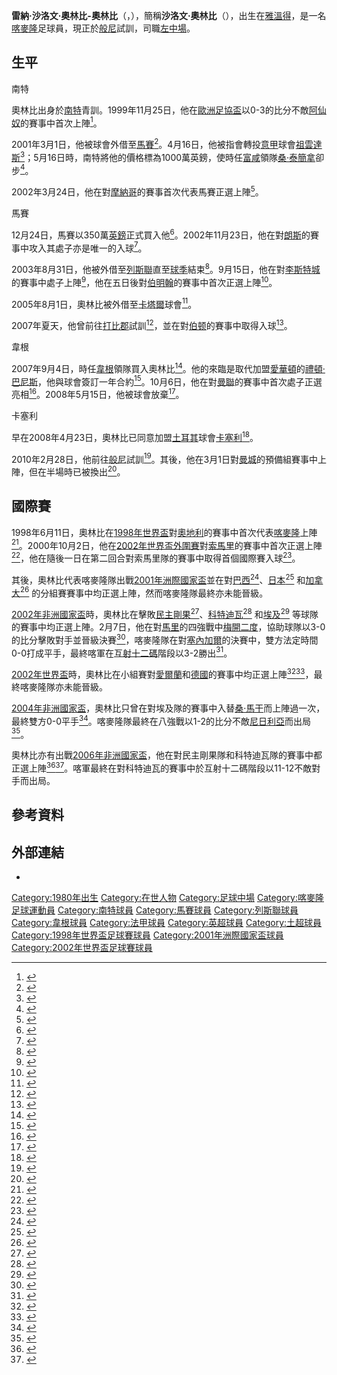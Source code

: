 {{noteta
|G1=足球
|G2=列斯聯
|G3=英超
|G4=FAup
|G5=意甲
|T=zh-hans:萨洛蒙·奥莱姆贝;zh-hk:沙洛文·奧林比;
|1=zh-hans:萨洛蒙·奥莱姆贝;zh-hk:沙洛文·奧林比;
|2=zh-hans:奥莱姆贝;zh-hk:奧林比;
|3=zh-hans:莱顿·拜恩斯;zh-hk:禮頓·巴尼斯;zh-tw:萊頓·拜恩斯;
|4=zh-hans:吉恩·马库恩; zh-hk:桑·馬干;
|5=zh-hans让·蒂加纳; zh-hk:桑·泰簡拿;
}}
{{Infobox Football biography
 | playername           = 沙洛文·奧林比<br>''Salomon Olembé''
 | image                = 
 | fullname             = René Salomon Olembé-Olembé
 | height               = {{height|m=1.71}}
 | dateofbirth          = {{birth date and age|1980|12|8}}
 | cityofbirth          = [[雅溫得|雅溫得]]
 | countryofbirth       = [[喀麥隆|喀麥隆]]
 | currentclub          = [[般尼足球會|般尼]]（試訓）
 | clubnumber           = 
 | position             = [[中場|左中場]]
 | youthyears   =  
 | youthclubs   = [[南特足球會|南特]]
 | years   = 1997–2002<br>2001–2002<br>2002–2007<br>2003–2004<br>2005–2006<br>2007–2008<br>2008–2009
 | clubs   = [[南特足球會|南特]]<br>→ [[馬賽足球會|馬賽]] (借用)<br>[[馬賽足球會|馬賽]]<br>→ [[列斯聯足球會|列斯聯]] (借用)<br>→ {{Link-en|阿爾拉揚體育會|Al Rayyan|阿爾拉揚}} (借用) <br>[[韋根足球會|韋根]]<br>[[卡塞利|卡塞利]]
| caps(goals)   = 103 ( 7 )<br>8 ( 0 )<br>67 ( 1 )<br>12 ( 0 )<br>14 ( 3 )<br>8 ( 0 )<br>18 ( 1 )
 | nationalyears   = 1997– 
 | nationalteam   = [[喀麥隆國家足球隊|喀麥隆]] 
 | nationalcaps(goals)   = 60 ( 4 )
 | pcupdate             = 17:34, 20 June 2008 (UTC)
 | ntupdate             = 18:01, 4 September 2007 (UTC)
}}
'''雷納·沙洛文·奧林比-奧林比'''（'''{{lang-fr|René Salomon Olembé-Olembé}}'''，{{bd|1980年|12月8日|catIdx=Olembé ,Salomon}}），簡稱'''沙洛文·奧林比'''（'''{{lang-fr|Salomon Olembé}}'''），出生在[[雅溫得|雅溫得]]，是一名[[喀麥隆|喀麥隆]]足球員，現正於[[般尼足球會|般尼]]試訓，司職[[中場|左中場]]。

==生平==
;南特
奧林比出身於[[南特足球會|南特]]青訓。1999年11月25日，他在[[歐洲足協盃|歐洲足協盃]]以0-3的比分不敵[[阿仙奴足球會|阿仙奴]]的賽事中首次上陣<ref>{{en}}{{cite news |url=http://www.sportinglife.com/football/premiership/arsenal/reports/story_get.cgi?STORY_NAME=soccer/99/11/25/SOCCER_Arsenal_Nightlead.html&TEAMHD=arsenal&DIV=prem&TEAM=ARSENAL&RH=Arsenal&PREV_SEASON=1998 |title=Arsenal 3 Nantes 0 |date=1999-11-25 |accessdate=2010-03-13 |publisher=Sportinglife}}</ref>。

2001年3月1日，他被球會外借至[[馬賽足球會|馬賽]]<ref>{{en}}{{cite news |url=http://www.ligue1.com/joueur/index.asp?no_joueur=11540 |title=Salomon Olembe |date=2001-03-01 |accessdate=2010-03-13 |publisher=[[法國足球甲級聯賽|法甲]] }}{{dead link|date=2018年4月 |bot=InternetArchiveBot |fix-attempted=yes }}</ref>。4月16日，他被指會轉投[[意大利足球甲級聯賽|意甲]]球會[[祖雲達斯足球會|祖雲達斯]]<ref>{{en}}{{cite news |url=http://news.bbc.co.uk/sport2/hi/football/africa/1280242.stm |title=Juventus target Olembe |date=2001-04-16 |accessdate=2010-03-13 |publisher=BBC Sport }}</ref>；5月16日時，南特將他的價格標為1000萬英鎊，使時任[[富咸足球會|富咸]]領隊[[桑·泰簡拿|桑·泰簡拿]]卻步<ref>{{en}}{{cite news |url=http://news.bbc.co.uk/sport2/hi/football/africa/1333699.stm |title=Fulham turn down £10m Olembé |date=2001-05-16 |accessdate=2010-03-13 |publisher=BBC Sport }}</ref>。

2002年3月24日，他在對[[摩納哥足球會|摩納哥]]的賽事首次代表馬賽正選上陣<ref>{{fr}}{{cite news |url=http://www.omplanete.com/olympiquedemarseille/match14.html |title=Marseille 1-1 Monaco |date=2002-03-24 |accessdate=2010-03-13 |publisher=[[馬賽足球會|馬賽]] }}{{dead link|date=2018年4月 |bot=InternetArchiveBot |fix-attempted=yes }}</ref>。

;馬賽
12月24日，馬賽以350萬[[英鎊|英鎊]]正式買入他<ref>{{en}}{{cite news |url=http://www.skysports.com/story/0,19528,11810_2225621,00.html |title=L'OM SWOOP FOR OLEMBE |date=2002-12-24 |accessdate=2010-03-13 |publisher=Sky Sports}}</ref>。2002年11月23日，他在對[[朗斯足球會|朗斯]]的賽事中攻入其處子亦是唯一的入球<ref>{{en}}{{cite news |url=http://www.encyclopedia.com/doc/1P1-69779716.html |title=Marseille beat Lens 1-0 to stay in touch with leaders |date=2002-11-23 |accessdate=2010-03-13 |publisher=Encyclopedia }}{{dead link|date=2018年4月 |bot=InternetArchiveBot |fix-attempted=yes }}</ref>。

2003年8月31日，他被外借至[[列斯聯足球會|列斯聯]]直至[[2003年至2004年英格蘭超級聯賽|球季]]結束<ref>{{en}}{{cite news |url=http://news.bbc.co.uk/sport2/hi/football/teams/l/leeds_united/3182825.stm |title=Leeds complete Olembe capture|date=2003-08-31 |accessdate=2010-03-13 |publisher=BBC Sport }}</ref>。9月15日，他在對[[李斯特城足球會|李斯特城]]的賽事中處子上陣<ref>{{en}}{{cite news |url=http://news.bbc.co.uk/sport2/hi/football/eng_prem/3194219.stm |title=Dickov leaves Leeds reeling |date=2003-09-15 |accessdate=2010-03-13 |publisher=BBC Sport |archive-date=2016-03-05 |archive-url=https://web.archive.org/web/20160305161836/http://news.bbc.co.uk/sport2/hi/football/eng_prem/3194219.stm |dead-url=no }}</ref>，他在五日後對[[伯明翰城足球會|伯明翰]]的賽事中首次正選上陣<ref>{{en}}{{cite news |url=http://www.guardian.co.uk/football/2003/sep/21/match.sport8 |title=Meek Leeds are lambs to the slaughter after Savage penalty|date=2003-09-21|accessdate=2010-03-13 |publisher=Guardian }}</ref>。

2005年8月1日，奧林比被外借至[[卡塔爾|卡塔爾]]球會{{Link-en|阿爾拉揚體育會|Al Rayyan|阿爾拉揚}}<ref>{{en}}{{cite news |url=http://www.11v11.com/api/player/2067 |title=Salomon Olembe|date=2005-08-01|accessdate=2010-03-13 |publisher=11v11}}</ref>。

2007年夏天，他曾前往[[打比郡足球會|打比郡]]試訓<ref>{{en}}{{cite news |url=http://www.skysports.com/story/0,19528,11696_2621543,00.html |title=Rams eye Olembe|date=2007-07-29|accessdate=2010-03-13 |publisher=Sky Sports}}</ref>，並在對[[伯顿足球俱乐部|伯顿]]的賽事中取得入球<ref>{{en}}{{cite news|url=http://www.burnley.vitalfootball.co.uk/article.asp?a=189988|title=Rumour Mill-Ole,Ole,Olembé!|date=2007-07-29|accessdate=2010-03-13|publisher=Vitalfootball|archive-url=https://web.archive.org/web/20100327164942/http://www.burnley.vitalfootball.co.uk/article.asp?a=189988|archive-date=2010-03-27|dead-url=yes}}</ref>。

;韋根
2007年9月4日，時任[[韋根足球會|韋根]]領隊{{Link-en|基斯·赫捷斯|Chris Hutchings}}買入奧林比<ref>{{en}}{{cite news |url=http://www.skysports.com/story/0,19528,11095_2708172,00.html|title=Wigan bring in Olembe|date=2007-09-04|accessdate=2010-03-13 |publisher=Sky Sports}}</ref>。他的來臨是取代加盟[[愛華頓足球會|愛華頓]]的[[禮頓·巴尼斯|禮頓·巴尼斯]]，他與球會簽訂一年合約<ref>{{en}}{{cite news |url=http://news.bbc.co.uk/sport1/hi/football/teams/w/wigan_athletic/6978578.stm |title=Salomon Olembe |date=2010-03-01 |accessdate=2010-03-13 |publisher=BBC Sport |archive-date=2019-12-07 |archive-url=https://web.archive.org/web/20191207142858/http://news.bbc.co.uk/sport1/hi/football/teams/w/wigan_athletic/6978578.stm |dead-url=no }}</ref>。10月6日，他在對[[曼聯足球會|曼聯]]的賽事中首次處子正選亮相<ref>{{en}}{{cite news |url=http://news.bbc.co.uk/sport2/hi/football/eng_prem/7019619.stm |title=Man Utd 4-0 Wigan|date=2007-10-06 |accessdate=2010-03-13 |publisher=BBC Sport }}</ref>。2008年5月15日，他被球會放棄<ref>{{en}}{{cite news |url=http://www.skysports.com/story/0,19528,11095_3569149,00.html|title=Latics release midfield duo|date=2008-05-15 |accessdate=2010-03-13 |publisher=Sky Sports}}</ref>。

;卡塞利
早在2008年4月23日，奧林比已同意加盟[[土耳其|土耳其]]球會[[卡塞利|卡塞利]]<ref>{{en}}{{cite news |url=http://www.dailymail.co.uk/sport/football/article-1016671/Aghahowa-Olembe-heading-Wigan-door-Turkish-delight.html|title=Aghahowa and Olembe heading out the Wigan door for some Turkish delight|date=2008-04-23|accessdate=2010-03-13 |publisher=Dailymail}}</ref>。

2010年2月28日，他前往[[般尼足球會|般尼]]試訓<ref>{{en}}{{cite news|url=http://www.mirrorfootball.co.uk/news/Burnley-boss-Brian-Laws-is-set-to-fly-in-Cameroon-star-Salomon-Olembe-for-talks-over-a-move-to-Turf-Moor-article339393.html|title=Burnley fly in Cameroon star for talks over Turf Moor move|date=2010-02-28|accessdate=2010-03-13|publisher=Mirrorfootball}}{{Dead link|date=2020年7月 |bot=InternetArchiveBot |fix-attempted=yes }}</ref>。其後，他在3月1日對[[曼城足球會|曼城]]的預備組賽事中上陣，但在半場時已被換出<ref name="Olembe plays in reseves">{{en}}{{cite news |url=http://www.clarets-mad.co.uk/roll/ed31/olembe_plays_in_reserves_501441/index.shtml |title=Olembe plays in reserves |date=2010-03-01 |accessdate=2010-03-01 |publisher=Clarets-Mad |archive-date=2018-01-02 |archive-url=https://web.archive.org/web/20180102072748/http://www.clarets-mad.co.uk/roll/ed31/olembe_plays_in_reserves_501441/index.shtml |dead-url=no }}</ref>。

==國際賽==
1998年6月11日，奧林比在[[1998年世界盃|1998年世界盃]]對[[奧地利國家足球隊|奧地利]]的賽事中首次代表[[喀麥隆國家足球隊|喀麥隆]]上陣<ref>{{en}}{{cite news |url=http://www.fifa.com/worldcup/archive/edition=1013/results/matches/match=8727/report.html |title=Cameroon - Austria |date=1998-06-11 |accessdate=2010-03-13 |publisher=FIFA |deadurl=yes |archiveurl=https://web.archive.org/web/20131227072114/http://www.fifa.com/worldcup/archive/edition%3D1013/results/matches/match%3D8727/report.html |archivedate=2013-12-27 }}</ref>。2000年10月2日，他在[[2002年世界盃外圍賽|2002年世界盃外圍賽]]對[[索馬里國家足球隊|索馬里]]的賽事中首次正選上陣<ref>{{en}}{{cite news |url=http://www.soccerbase.com/results3.sd?gameid=420403|title=Somalia 0-3 Cameroon  |date=2000-10-01 |accessdate=2010-03-13 |publisher=Soccerbase}}</ref>，他在隨後一日在第二回合對索馬里隊的賽事中取得首個國際賽入球<ref>{{en}}{{cite news |url=http://www.soccerbase.com/results3.sd?gameid=360907 |title=Cameroon 3-0Somalia  |date=2000-10-02 |accessdate=2010-03-13 |publisher=Soccerbase}}</ref>。

其後，奧林比代表喀麥隆隊出戰[[2001年洲際國家盃|2001年洲際國家盃]]並在對[[巴西國家足球隊|巴西]]<ref>{{en}}{{cite news |url=http://news.bbc.co.uk/sport2/hi/football/1362449.stm |title=Cameroon crash against Brazil |date=2001-05-31 |accessdate=2010-03-13 |publisher=BBC Sport }}</ref>、[[日本國家足球隊|日本]]<ref>{{en}}{{cite news |url=http://news.bbc.co.uk/sport2/hi/football/1364077.stm |title=Favourites Cameroon fall to Japan |date=2001-06-02 |accessdate=2010-03-13 |publisher=BBC Sport }}</ref> 和[[加拿大國家足球隊|加拿大]]<ref>{{en}}{{cite news |url=http://news.bbc.co.uk/sport2/hi/football/1369336.stm |title=Cameroon 2-0 Canada |date=2001-06-04 |accessdate=2010-03-13 |publisher=BBC Sport }}</ref> 的分組賽賽事中均正選上陣，然而喀麥隆隊最終亦未能晉級。

[[2002年非洲國家盃|2002年非洲國家盃]]時，奧林比在擊敗[[剛果民主共和國國家足球隊|民主剛果]]<ref>{{en}}{{cite news |url=http://news.bbc.co.uk/sport2/hi/football/africa/cup_of_nations/1771674.stm |title=Clockwatch: Cameroon 1-0 DR Congo |date=2002-01-20 |accessdate=2010-03-13 |publisher=BBC Sport |archive-date=2011-08-14 |archive-url=https://www.webcitation.org/60vrLxLYa?url=http://news.bbc.co.uk/sport2/hi/football/africa/cup_of_nations/1771674.stm |dead-url=no }}</ref>、[[科特迪瓦國家足球隊|科特迪瓦]]<ref>{{en}}{{cite news |url=http://news.bbc.co.uk/sport2/hi/football/africa/cup_of_nations/1782572.stm |title=Clockwatch: Cameroon 1-0 Ivory Coast |date=2002-01-25 |accessdate=2010-03-13 |publisher=BBC Sport }}</ref> 和[[埃及國家足球隊|埃及]]<ref>{{en}}{{cite news |url=http://news.bbc.co.uk/sport2/hi/football/africa/cup_of_nations/1800624.stm |title=Clockwatch: Cameroon 1-0 Egypt |date=2002-02-04 |accessdate=2010-03-13 |publisher=BBC Sport }}</ref> 等球隊的賽事中均正選上陣。2月7日，他在對[[馬里國家足球隊|馬里]]的四強戰中[[梅開二度|梅開二度]]，協助球隊以3-0的比分擊敗對手並晉級決賽<ref>{{en}}{{cite news |url=http://news.bbc.co.uk/sport2/hi/football/africa/cup_of_nations/1807142.stm |title=Clockwatch: Mali 0-3 Cameroon|date=2002-02-07 |accessdate=2010-03-13 |publisher=BBC Sport }}</ref>，喀麥隆隊在對[[塞內加爾國家足球隊|塞內加爾]]的決賽中，雙方法定時間0-0打成平手，最終喀軍在[[互射十二碼|互射十二碼]]階段以3-2勝出<ref>{{en}}{{cite news |url=http://news.bbc.co.uk/sport2/hi/football/africa/cup_of_nations/1812427.stm |title=African Cup of Nations clockwatch|date=2002-02-10 |accessdate=2010-03-13 |publisher=BBC Sport }}</ref>。

[[2002年世界盃|2002年世界盃]]時，奧林比在小組賽對[[愛爾蘭國家足球隊|愛爾蘭]]和[[德國國家足球隊|德國]]的賽事中均正選上陣<ref>{{en}}{{cite news |url=http://news.bbc.co.uk/sport3/worldcup2002/hi/matches_wallchart/rep_of_ireland_v_cameroon/default.stm |title=Irish hold Cameroon|date=2002-06-11 |accessdate=2010-03-13  |publisher=BBC Sport }}</ref><ref>{{en}}{{cite news |url=http://news.bbc.co.uk/sport3/worldcup2002/hi/matches_wallchart/cameroon_v_germany/newsid_2018000/2018633.stm |title=Clockwatch: Cameroon 0-2 Germany|date=2002-06-11 |accessdate=2010-03-13 |publisher=BBC Sport }}</ref>，最終喀麥隆隊亦未能晉級。

[[2004年非洲國家盃|2004年非洲國家盃]]，奧林比只曾在對埃及隊的賽事中入替[[桑·馬干|桑·馬干]]而上陣過一次，最終雙方0-0平手<ref>{{en}}{{cite news |url=http://soccernet.espn.go.com/match?id=136224&cc=4716 |title=Cameroon 0 - 0 Egypt|date=2004-02-03 |accessdate=2010-06-01 |publisher=ESPN}}</ref>。喀麥隆隊最終在八強戰以1-2的比分不敵[[尼日利亞國家足球隊|尼日利亞]]而出局<ref>{{en}}{{cite news |url=http://soccernet.espn.go.com/report?id=138172&cc=4716&league=CAF.NATIONS |title=Cameroon 1-2 Nigeria: Champions out|date=2004-02-08 |accessdate=2010-03-13 |publisher=ESPN}}</ref>。

奧林比亦有出戰[[2006年非洲國家盃|2006年非洲國家盃]]，他在對民主剛果隊和科特迪瓦隊的賽事中都正選上陣<ref>{{en}}{{cite news |url=http://soccernet.espn.go.com/report?id=191373&cc=4716&league=CAF.NATIONS |title=Cameroon 2 - 0 Congo DR|date=2006-01-29 |accessdate=2010-03-13 |publisher=ESPN}}</ref><ref>{{en}}{{cite news |url=http://soccernet.espn.go.com/report?id=191416&cc=4716&league=CAF.NATIONS |title=Cameroon 1-1 Ivory Coast|date=2006-02-24 |accessdate=2010-03-13 |publisher=ESPN}}</ref>。喀軍最終在對科特迪瓦的賽事中於互射十二碼階段以11-12不敵對手而出局。

== 參考資料 ==
{{reflist|2}}

==外部連結==
*{{en}}{{soccerbase|14276|沙洛文·奧林比}}

{{DEFAULTSORT:Olembe, Salomon}}
[[Category:1980年出生|Category:1980年出生]]
[[Category:在世人物|Category:在世人物]]
[[Category:足球中場|Category:足球中場]]
[[Category:喀麥隆足球運動員|Category:喀麥隆足球運動員]]
[[Category:南特球員|Category:南特球員]]
[[Category:馬賽球員|Category:馬賽球員]]
[[Category:列斯聯球員|Category:列斯聯球員]]
[[Category:韋根球員|Category:韋根球員]]
[[Category:法甲球員|Category:法甲球員]]
[[Category:英超球員|Category:英超球員]]
[[Category:土超球員|Category:土超球員]]
[[Category:1998年世界盃足球賽球員|Category:1998年世界盃足球賽球員]]
[[Category:2001年洲際國家盃球員|Category:2001年洲際國家盃球員]]
[[Category:2002年世界盃足球賽球員|Category:2002年世界盃足球賽球員]]